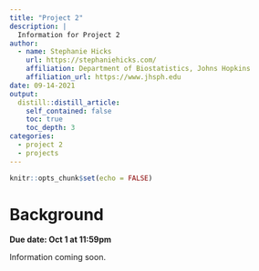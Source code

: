 ```yaml
---
title: "Project 2"
description: |
  Information for Project 2
author:
  - name: Stephanie Hicks
    url: https://stephaniehicks.com/
    affiliation: Department of Biostatistics, Johns Hopkins
    affiliation_url: https://www.jhsph.edu
date: 09-14-2021
output:
  distill::distill_article:
    self_contained: false
    toc: true
    toc_depth: 3
categories:
  - project 2
  - projects
---
```

  
```r
knitr::opts_chunk$set(echo = FALSE)
```

# Background

**Due date: Oct 1 at 11:59pm**

Information coming soon.
